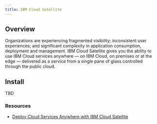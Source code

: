 ```yaml
---
title: IBM Cloud Satellite
---
```



<PageDescription>


</PageDescription>

## Overview 

Organizations are experiencing fragmented visibility; inconsistent user experiences; and significant complexity in application consumption, deployment and management. IBM Cloud Satellite gives you the ability to use IBM Cloud services anywhere — on IBM Cloud, on premises or at the edge — delivered as a service from a single pane of glass controlled through the public cloud.

## Install

TBD

### Resources
- [Deploy Cloud Services Anywhere with IBM Cloud Satellite](https://www.ibm.com/cloud/blog/deploy-cloud-services-anywhere-with-ibm-cloud-satellite)

